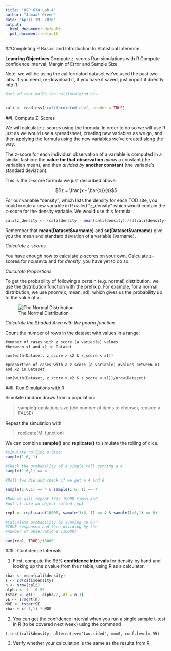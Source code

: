 ```yaml
---
title: "USP 634 Lab 4"
author: "Jamaal Green"
date: "April 19, 2016"
output:
  html_document: default
  pdf_document: default
---
```


##Completing R Basics and Introduction to Statistical Inference

**Leanring Objectives**
Compute z-scores
Run simulations with R
Compute confidence interval, Margin of Error and Sample Size

Note: we will be using the californiatod dataset we've used the past two labs. If you need, re-download it, if you have it saved, just import it directly into R.

```r

#set wd that holds the californiatod.csv 


cali <- read.csv("californiatod.csv", header = TRUE)

```

##I. Compute Z-Scores 

We will calculate z-scores using the formula. In order to do so we will use R just as we would use a spreadsheet, creating new variables as we go, and then applying the formula using the new variables we've created along the way.

The z-score for each individual observation of a variable is computed in a similar fashion: the **value for that observation** *minus* a constant (the variable's mean), and then *divided by* **another constant** (the variable's standard deviation).

This is the z-score formula we just described above:

$$z = \frac{x - \bar{x}}{s}$$

For our variable "density", which lists the density for each TOD site, you could create a new variable in R called "z_density" which would contain the z-score for the density variable. We would use this formula:

```r

cali$z_density <- (cali$density - mean(cali$density))/sd(cali$density)
```

Remember that **mean(Dataset\$varname)** and **sd(Dataset\$varname)** give you the mean and standard deviation of a variable (varname).

*Calculate z-scores*

You have enough now to calculate z-scores on your own. Calculate z-scores for *houseval* and for *density*, you have yet to do so. 

*Calculate Proportions*

To get the probability of following a certain (e.g. normal) distribution, we use the distribution function with the prefix *p*. For example, for a normal distribution, we use pnorm(x, mean, sd), which gives us the probability up to the value of x. 

\begin{center}
\includegraphics{pnorm.png}
\end{center}

![The Normal Distribution](pnorm.png)

*Calculate the Shaded Area with the pnorm function*

Count the number of rows in the dataset with values in a range:

```
#number of cases with z_score (a variable) values
#between x1 and x2 in Dataset

sum(with(Dataset, z_score > x2 & z_score < x1))

#proportion of cases with a z_score (a variable) #values between x1 and x2 in Dataset

sum(with(Dataset, z_score > x2 & z_score < x1))/nrow(Dataset)
```

##II. Run Simulations with R

Simulate random draws from a population:

> sample(population, size (the number of items to choose), replace = FALSE)

Repeat the simulation with:

> replicate(M, function)

We can combine **sample()** and **replicate()** to simulate the rolling of dice. 

```r
#Simulate rolling a dice: 
sample(1:6, 1)

#Check the probability of a single roll getting a 4
sample(1:6,1) == 4

#Roll two die and check if we get a 4 and 6

sample(1:6,1) == 4 & sample(1:6, 1) == 4
```

```r
#Now we will repeat this 10000 times and
#put it into an object called rep1

rep1 <- replicate(10000, sample(1:6, 1) == 4 & sample(1:6,1) == 6)

#Calculate probability by summing up our
#TRUE responses and then dividing by the 
#number of observations (10000)

sum(rep1, TRUE)/10000
```

##III. Confidence Intervals

1. First, compute the 95% **confidence intervals** for density by hand and looking up the z value from the r table, using R as a calculator. 

```r

xbar <- mean(cali$density)
s <- sd(cali$density)
n <- nrow(cali)
alpha <- 1 - 0.95
tstar <- qt(1 - alpha/2, df = n-1)
SE <- s/sqrt(n)
MOE <- tstar*SE
xbar + c(-1,1) * MOE
```

2. You can get the confidence interval when you run a single sample t-test in R (to be covered next week) using the command 

```
t.test(cali$density, alternative='two.sided', mu=0, conf.level=.95)
```

3. Verify whether your calculation is the same as the results from R. 